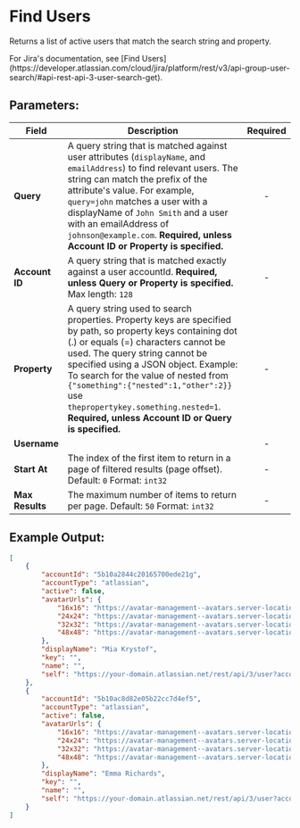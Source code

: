 
# Find Users

Returns a list of active users that match the search string and property.

<Callout type="info">
	For Jira's documentation, see [Find
	Users](https://developer.atlassian.com/cloud/jira/platform/rest/v3/api-group-user-search/#api-rest-api-3-user-search-get).
</Callout>

## Parameters:

| Field           | Description                                                                                                                                                                                                                                                                                                                                                                                                  | Required |
| --------------- | ------------------------------------------------------------------------------------------------------------------------------------------------------------------------------------------------------------------------------------------------------------------------------------------------------------------------------------------------------------------------------------------------------------ | :------: |
| **Query**       | A query string that is matched against user attributes (`displayName`, and `emailAddress`) to find relevant users. The string can match the prefix of the attribute's value. For example, `query=john` matches a user with a displayName of `John Smith` and a user with an emailAddress of `johnson@example.com`. **Required, unless Account ID or Property is specified.**                                 |    -     |
| **Account ID**  | A query string that is matched exactly against a user accountId. **Required, unless Query or Property is specified.** Max length: `128`                                                                                                                                                                                                                                                                      |    -     |
| **Property**    | A query string used to search properties. Property keys are specified by path, so property keys containing dot (.) or equals (=) characters cannot be used. The query string cannot be specified using a JSON object. Example: To search for the value of nested from `{"something":{"nested":1,"other":2}}` use `thepropertykey.something.nested=1`. **Required, unless Account ID or Query is specified.** |    -     |
| **Username**    |                                                                                                                                                                                                                                                                                                                                                                                                              |    -     |
| **Start At**    | The index of the first item to return in a page of filtered results (page offset). Default: `0` Format: `int32`                                                                                                                                                                                                                                                                                              |    -     |
| **Max Results** | The maximum number of items to return per page. Default: `50` Format: `int32`                                                                                                                                                                                                                                                                                                                                |    -     |

## Example Output:

```json
[
	{
		"accountId": "5b10a2844c20165700ede21g",
		"accountType": "atlassian",
		"active": false,
		"avatarUrls": {
			"16x16": "https://avatar-management--avatars.server-location.prod.public.atl-paas.net/initials/MK-5.png?size=16&s=16",
			"24x24": "https://avatar-management--avatars.server-location.prod.public.atl-paas.net/initials/MK-5.png?size=24&s=24",
			"32x32": "https://avatar-management--avatars.server-location.prod.public.atl-paas.net/initials/MK-5.png?size=32&s=32",
			"48x48": "https://avatar-management--avatars.server-location.prod.public.atl-paas.net/initials/MK-5.png?size=48&s=48"
		},
		"displayName": "Mia Krystof",
		"key": "",
		"name": "",
		"self": "https://your-domain.atlassian.net/rest/api/3/user?accountId=5b10a2844c20165700ede21g"
	},
	{
		"accountId": "5b10ac8d82e05b22cc7d4ef5",
		"accountType": "atlassian",
		"active": false,
		"avatarUrls": {
			"16x16": "https://avatar-management--avatars.server-location.prod.public.atl-paas.net/initials/AA-3.png?size=16&s=16",
			"24x24": "https://avatar-management--avatars.server-location.prod.public.atl-paas.net/initials/AA-3.png?size=24&s=24",
			"32x32": "https://avatar-management--avatars.server-location.prod.public.atl-paas.net/initials/AA-3.png?size=32&s=32",
			"48x48": "https://avatar-management--avatars.server-location.prod.public.atl-paas.net/initials/AA-3.png?size=48&s=48"
		},
		"displayName": "Emma Richards",
		"key": "",
		"name": "",
		"self": "https://your-domain.atlassian.net/rest/api/3/user?accountId=5b10ac8d82e05b22cc7d4ef5"
	}
]
```
